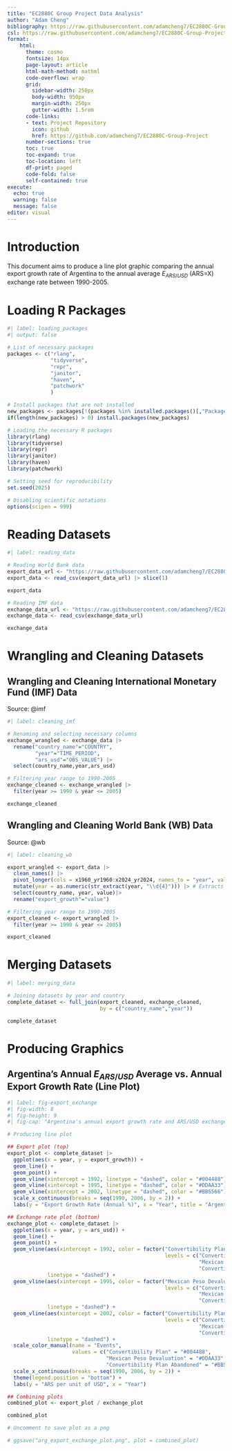 ```yaml
---
title: "EC2880C Group Project Data Analysis"
author: "Adam Cheng"
bibliography: https://raw.githubusercontent.com/adamcheng7/EC2880C-Group-Project/refs/heads/main/syntax/data_analysis/bibliography/data_analysis_citations.bib
csl: https://raw.githubusercontent.com/adamcheng7/EC2880C-Group-Project/refs/heads/main/syntax/data_analysis/bibliography/apa_6th_edition.csl
format:
    html:
      theme: cosmo
      fontsize: 14px
      page-layout: article
      html-math-method: mathml
      code-overflow: wrap
      grid:
        sidebar-width: 250px
        body-width: 950px
        margin-width: 250px
        gutter-width: 1.5rem
      code-links:
      - text: Project Repository
        icon: github
        href: https://github.com/adamcheng7/EC2880C-Group-Project
      number-sections: true
      toc: true
      toc-expand: true
      toc-location: left
      df-print: paged
      code-fold: false
      self-contained: true
execute:
  echo: true
  warning: false
  message: false
editor: visual
---
```


# Introduction

This document aims to produce a line plot graphic comparing the annual export growth rate of Argentina to the annual average $E_{ARS/USD}$ (ARS=X) exchange rate between 1990-2005.

# Loading R Packages

```r
#| label: loading_packages
#| output: false

# List of necessary packages
packages <- c("rlang",
              "tidyverse",
              "repr",
              "janitor",
              "haven",
              "patchwork"
              )

# Install packages that are not installed
new_packages <- packages[!(packages %in% installed.packages()[,"Package"])]
if(length(new_packages) > 0) install.packages(new_packages)

# Loading the necessary R packages
library(rlang)
library(tidyverse)
library(repr)
library(janitor)
library(haven)
library(patchwork)

# Setting seed for reproducibility
set.seed(2025)

# Disabling scientific notations
options(scipen = 999)
```

# Reading Datasets

```r
#| label: reading_data

# Reading World Bank data
export_data_url <- "https://raw.githubusercontent.com/adamcheng7/EC2880C-Group-Project/refs/heads/main/data/arg_export_wb.csv"
export_data <- read_csv(export_data_url) |> slice(1)

export_data

# Reading IMF data
exchange_data_url <- "https://raw.githubusercontent.com/adamcheng7/EC2880C-Group-Project/refs/heads/main/data/arg_ars-usd_imf.csv"
exchange_data <- read_csv(exchange_data_url)

exchange_data
```

# Wrangling and Cleaning Datasets

## Wrangling and Cleaning International Monetary Fund (IMF) Data

Source: @imf

```r
#| label: cleaning_imf

# Renaming and selecting necessary columns
exchange_wrangled <- exchange_data |>
  rename("country_name"="COUNTRY",
         "year"="TIME_PERIOD",
         "ars_usd"="OBS_VALUE") |>
  select(country_name,year,ars_usd)

# Filtering year range to 1990-2005
exchange_cleaned <- exchange_wrangled |>
  filter(year >= 1990 & year <= 2005)

exchange_cleaned
```

## Wrangling and Cleaning World Bank (WB) Data

Source: @wb

```r
#| label: cleaning_wb

export_wrangled <- export_data |>
  clean_names() |>
  pivot_longer(cols = x1960_yr1960:x2024_yr2024, names_to = "year", values_to = "value") |> # Pivot dataset to long format
  mutate(year = as.numeric(str_extract(year, "\\d{4}"))) |> # Extracts the 4-digit year number from the original dataset's incompatible year format
  select(country_name, year, value)|>
  rename("export_growth"="value")

# Filtering year range to 1990-2005
export_cleaned <- export_wrangled |>
  filter(year >= 1990 & year <= 2005)

export_cleaned
```

# Merging Datasets

```r
#| label: merging_data

# Joining datasets by year and country
complete_dataset <- full_join(export_cleaned, exchange_cleaned,
                              by = c("country_name","year"))

complete_dataset
```

# Producing Graphics

## Argentina's Annual $E_{ARS/USD}$ Average vs. Annual Export Growth Rate (Line Plot)

```r
#| label: fig-export_exchange
#| fig-width: 8
#| fig-height: 9
#| fig-cap: "Argentina's annual export growth rate and ARS/USD exchange rate between 1990 - 2005"

# Producing line plot

## Export plot (top)
export_plot <- complete_dataset |>
  ggplot(aes(x = year, y = export_growth)) +
  geom_line() +
  geom_point() +
  geom_vline(xintercept = 1992, linetype = "dashed", color = "#004488") +
  geom_vline(xintercept = 1995, linetype = "dashed", color = "#DDAA33") +
  geom_vline(xintercept = 2002, linetype = "dashed", color = "#BB5566") +
  scale_x_continuous(breaks = seq(1990, 2006, by = 2)) +
  labs(y = "Export Growth Rate (Annual %)", x = "Year", title = "Argentina's annual export growth rate and ARS/USD exchange rate between 1990 - 2005")

## Exchange rate plot (bottom)
exchange_plot <- complete_dataset |>
  ggplot(aes(x = year, y = ars_usd)) +
  geom_line() +
  geom_point() +
  geom_vline(aes(xintercept = 1992, color = factor("Convertibility Plan", 
                                                   levels = c("Convertibility Plan", 
                                                              "Mexican Peso Devaluation", 
                                                              "Convertibility Plan Abandoned"))), 
             linetype = "dashed") +
  geom_vline(aes(xintercept = 1995, color = factor("Mexican Peso Devaluation", 
                                                   levels = c("Convertibility Plan", 
                                                              "Mexican Peso Devaluation", 
                                                              "Convertibility Plan Abandoned"))), 
             linetype = "dashed") +
  geom_vline(aes(xintercept = 2002, color = factor("Convertibility Plan Abandoned", 
                                                   levels = c("Convertibility Plan", 
                                                              "Mexican Peso Devaluation", 
                                                              "Convertibility Plan Abandoned"))), 
             linetype = "dashed") +
  scale_color_manual(name = "Events", 
                     values = c("Convertibility Plan" = "#004488",
                                "Mexican Peso Devaluation" = "#DDAA33",
                                "Convertibility Plan Abandoned" = "#BB5566")) +
  scale_x_continuous(breaks = seq(1990, 2006, by = 2)) +
  theme(legend.position = "bottom") +
  labs(y = "ARS per unit of USD", x = "Year")

## Combining plots
combined_plot <- export_plot / exchange_plot

combined_plot

# Uncomment to save plot as a png

# ggsave("arg_export_exchange_plot.png", plot = combined_plot)
```
